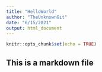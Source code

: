 ```yaml
---
title: "HelloWorld"
author: "TheUnknownGit"
date: "6/15/2021"
output: html_document
---
```


```r
knitr::opts_chunk$set(echo = TRUE)
```

## This is a markdown file
